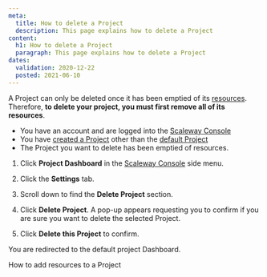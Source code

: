 ```yaml
---
meta:
  title: How to delete a Project
  description: This page explains how to delete a Project
content:
  h1: How to delete a Project
  paragraph: This page explains how to delete a Project
dates:
  validation: 2020-12-22
  posted: 2021-06-10
---
```


A Project can only be deleted once it has been emptied of its [resources](/console/my-project/concepts#resources). Therefore, **to delete your project, you must first remove all of its resources**.

<Message type="requirement">

- You have an account and are logged into the [Scaleway Console](https://console.scaleway.com)
- You have [created a Project](/console/my-project/how-to/create-a-project) other than the [default Project](/console/my-project/concepts#default-project)
- The Project you want to delete has been emptied of resources.

</Message>

1. Click **Project Dashboard** in the [Scaleway Console](https://console.scaleway.com) side menu. 

2. Click the **Settings** tab.

3. Scroll down to find the **Delete Project** section.
  <Lightbox src="scaleway-delete-project.png" alt="" />

4. Click **Delete Project**. A pop-up appears requesting you to confirm if you are sure you want to delete the selected Project. 
  <Lightbox src="scaleway-delete-pop-up.png" alt="" />

5. Click **Delete this Project** to confirm. 

You are redirected to the default project Dashboard.


<Navigation title="See Also">
  <PreviousButton to="/console/my-project/how-to/add-resources-project/">How to add resources to a Project</PreviousButton>
</Navigation>
